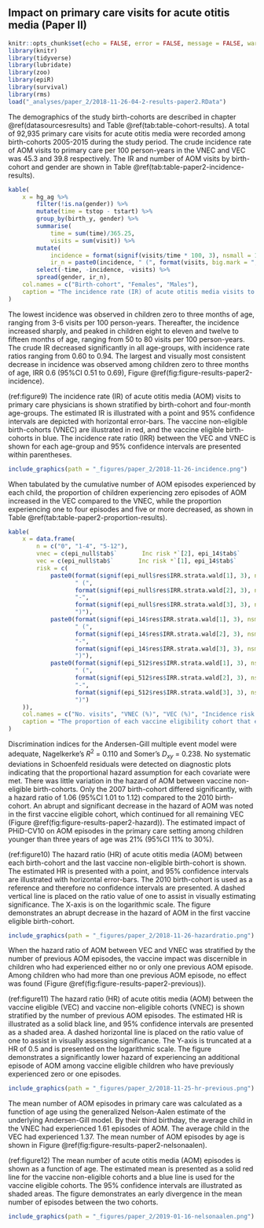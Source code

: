 ## Impact on primary care visits for acute otitis media (Paper II){#paper2results}

```r
knitr::opts_chunk$set(echo = FALSE, error = FALSE, message = FALSE, warning = FALSE)
library(knitr)
library(tidyverse)
library(lubridate)
library(zoo)
library(epiR)
library(survival)
library(rms)
load("_analyses/paper_2/2018-11-26-04-2-results-paper2.RData")
```

The demographics of the study birth-cohorts are described in chapter \@ref(datasourcesresults) and Table \@ref(tab:table-cohort-results).
A total of 92,935 primary care visits for acute otitis media were recorded among birth-cohorts 2005-2015 during the study period. 
The crude incidence rate of AOM visits to primary care per 100 person-years in the VNEC and VEC was 45.3 and 39.8 respectively. 
The IR and number of AOM visits by birth-cohort and gender are shown in Table \@ref(tab:table-paper2-incidence-results).

```r
kable(
    x = hg_ag %>%
        filter(!is.na(gender)) %>%
        mutate(time = tstop - tstart) %>%
        group_by(birth_y, gender) %>%
        summarise(
            time = sum(time)/365.25,
            visits = sum(visit)) %>%
        mutate(
            incidence = format(signif(visits/time * 100, 3), nsmall = 1),
            ir_n = paste0(incidence, " (", format(visits, big.mark = ","), ")")) %>%
        select(-time, -incidence, -visits) %>%
        spread(gender, ir_n),
    col.names = c("Birth-cohort", "Females", "Males"),
    caption = "The incidence rate (IR) of acute otitis media visits to primary care physicians is shown for each birth-cohort and gender. The absolute number of visits are presented within parentheses."
)
```

The lowest incidence was observed in children zero to three months of age, ranging from 3-6 visits per 100 person-years.
Thereafter, the incidence increased sharply, and peaked in children eight to eleven and twelve to fifteen months of age, ranging from 50 to 80 visits per 100 person-years. 
The crude IR decreased significantly in all age-groups, with incidence rate ratios ranging from 0.60 to 0.94.
The largest and visually most consistent decrease in incidence was observed among children zero to three months of age, IRR 0.6 (95%CI 0.51 to 0.69), Figure \@ref(fig:figure-results-paper2-incidence).

(ref:figure9) The incidence rate (IR) of acute otitis media (AOM) visits to primary care physicians is shown stratified by birth-cohort and four-month age-groups. The estimated IR is illustrated with a point and 95% confidence intervals are depicted with horizontal error-bars. The vaccine non-eligible birth-cohorts (VNEC) are illustrated in red, and the vaccine eligible birth-cohorts in blue. The incidence rate ratio (IRR) between the VEC and VNEC is shown for each age-group and 95% confidence intervals are presented within parentheses.

```r
include_graphics(path = "_figures/paper_2/2018-11-26-incidence.png")
```

When tabulated by the cumulative number of AOM episodes experienced by each child, the proportion of children experiencing zero episodes of AOM increased in the VEC compared to the VNEC, while the proportion experiencing one to four episodes and five or more decreased, as shown in Table \@ref(tab:table-paper2-proportion-results).

```r
kable(
    x = data.frame(
        n = c("0", "1-4", "5-12"),
        vnec = c(epi_null$tab$`       Inc risk *`[2], epi_14$tab$`       Inc risk *`[2], epi_512$tab$`       Inc risk *`[2]),
        vec = c(epi_null$tab$`       Inc risk *`[1], epi_14$tab$`       Inc risk *`[1], epi_512$tab$`       Inc risk *`[1]),
        risk = c(
            paste0(format(signif(epi_null$res$IRR.strata.wald[1], 3), nsmall = 2),
                   " (",
                   format(signif(epi_null$res$IRR.strata.wald[2], 3), nsmall = 2),
                   "-",
                   format(signif(epi_null$res$IRR.strata.wald[3], 3), nsmall = 2),
                   ")"),
            paste0(format(signif(epi_14$res$IRR.strata.wald[1], 3), nsmall = 2),
                   " (",
                   format(signif(epi_14$res$IRR.strata.wald[2], 3), nsmall = 2),
                   "-",
                   format(signif(epi_14$res$IRR.strata.wald[3], 3), nsmall = 2),
                   ")"),
            paste0(format(signif(epi_512$res$IRR.strata.wald[1], 3), nsmall = 2),
                   " (",
                   format(signif(epi_512$res$IRR.strata.wald[2], 3), nsmall = 2),
                   "-",
                   format(signif(epi_512$res$IRR.strata.wald[3], 3), nsmall = 2),
                   ")")
    )),
    col.names = c("No. visits", "VNEC (%)", "VEC (%)", "Incidence risk (95%CI)"),
    caption = "The proportion of each vaccine eligibility cohort that experienced zero, one to four and five to twelve cumulative episodes of AOM by 36 months of age. The incidence risk ratio (IRR) between the vaccine eligible cohorts (VEC) and vaccine non-eligible cohorts (VNEC) is presented along with 95% confidence intervals within parentheses."
)
```

Discrimination indices for the Andersen-Gill multiple event model were adequate, Nagelkerke's $R^2$ = 0.110 and Somer's $D_{xy}$ = 0.238.
No systematic deviations in Schoenfeld residuals were detected on diagnostic plots indicating that the proportional hazard assumption for each covariate were met. 
There was little variation in the hazard of AOM between vaccine non-eligible birth-cohorts. 
Only the 2007 birth-cohort differed significantly, with a hazard ratio of 1.06 (95%CI 1.01 to 1.12) compared to the 2010 birth-cohort. 
An abrupt and significant decrease in the hazard of AOM was noted in the first vaccine eligible cohort, which continued for all remaining VEC (Figure \@ref(fig:figure-results-paper2-hazard)).
The estimated impact of PHiD-CV10 on AOM episodes in the primary care setting among children younger than three years of age was 21% (95%CI 11% to 30%). 

(ref:figure10) The hazard ratio (HR) of acute otitis media (AOM) between each birth-cohort and the last vaccine non-eligible birth-cohort is shown. The estimated HR is presented with a point, and 95% confidence intervals are illustrated with horizontal error-bars. The 2010 birth-cohort is used as a reference and therefore no confidence intervals are presented. A dashed vertical line is placed on the ratio value of one to assist in visually estimating significance. The X-axis is on the logarithmic scale. The figure demonstrates an abrupt decrease in the hazard of AOM in the first vaccine eligible birth-cohort.

```r
include_graphics(path = "_figures/paper_2/2018-11-26-hazardratio.png")
```

When the hazard ratio of AOM between VEC and VNEC was stratified by the number of previous AOM episodes, the vaccine impact was discernible in children who had experienced either no or only one previous AOM episode.
Among children who had more than one previous AOM episode, no effect was found (Figure \@ref(fig:figure-results-paper2-previous)).

(ref:figure11) The hazard ratio (HR) of acute otitis media (AOM) between the vaccine eligible (VEC) and vaccine non-eligible cohorts (VNEC) is shown stratified by the number of previous AOM episodes. The estimated HR is illustrated as a solid black line, and 95% confidence intervals are presented as a shaded area. A dashed horizontal line is placed on the ratio value of one to assist in visually assessing significance. The Y-axis is truncated at a HR of 0.5 and is presented on the logarithmic scale. The figure demonstrates a significantly lower hazard of experiencing an additional episode of AOM among vaccine eligible children who have previously experienced zero or one episodes.

```r
include_graphics(path = "_figures/paper_2/2018-11-25-hr-previous.png")
```

The mean number of AOM episodes in primary care was calculated as a function of age using the generalized Nelson-Aalen estimate of the underlying Andersen-Gill model. 
By their third birthday, the average child in the VNEC had experienced 1.61 episodes of AOM. 
The average child in the VEC had experienced 1.37. 
The mean number of AOM episodes by age is shown in Figure \@ref(fig:figure-results-paper2-nelsonaalen).

(ref:figure12) The mean number of acute otitis media (AOM) episodes is shown as a function of age. The estimated mean is presented as a solid red line for the vaccine non-eligible cohorts and a blue line is used for the vaccine eligible cohorts. The 95% confidence intervals are illustrated as shaded areas. The figure demonstrates an early divergence in the mean number of episodes between the two cohorts.

```r
include_graphics(path = "_figures/paper_2/2019-01-16-nelsonaalen.png")
```
